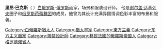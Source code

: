 '''里昂·巴克斯'''（{{lang-ru|Леон (Лев) Николаевич Бакст}}  {{bd|1866年|2月8日|1924年|12月28日}}）[[白俄罗斯|白俄罗斯]]-[[俄罗斯|俄罗斯]]画家，场景和服装设计师。 他是[[谢尔盖·达基列夫|谢尔盖·达基列夫]]圈子和[[俄罗斯芭蕾舞团|俄罗斯芭蕾舞团]]的成员，他曾为其设计充满异国情调色彩丰富的布景和服装。

[[Category:白俄羅斯猶太人|Category:白俄羅斯猶太人]]
[[Category:猶太畫家|Category:猶太畫家]]
[[Category:東方主義|Category:東方主義]]
[[Category:东方主义画家|Category:东方主义画家]]
[[Category:服裝設計師|Category:服裝設計師]]
[[Category:移民法國的俄羅斯帝國人|Category:移民法國的俄羅斯帝國人]]
[[Category:格罗德诺省人|Category:格罗德诺省人]]